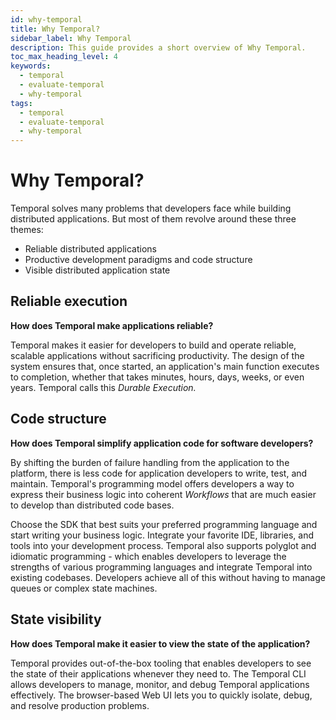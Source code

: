 ```yaml
---
id: why-temporal
title: Why Temporal?
sidebar_label: Why Temporal
description: This guide provides a short overview of Why Temporal.
toc_max_heading_level: 4
keywords:
  - temporal
  - evaluate-temporal
  - why-temporal
tags:
  - temporal
  - evaluate-temporal
  - why-temporal
---
```


# Why Temporal?

Temporal solves many problems that developers face while building distributed applications.
But most of them revolve around these three themes:

- Reliable distributed applications
- Productive development paradigms and code structure
- Visible distributed application state

## Reliable execution

**How does Temporal make applications reliable?**

Temporal makes it easier for developers to build and operate reliable, scalable applications without sacrificing productivity.
The design of the system ensures that, once started, an application's main function executes to completion, whether that takes minutes, hours, days, weeks, or even years.
Temporal calls this _Durable Execution._

## Code structure

**How does Temporal simplify application code for software developers?**

By shifting the burden of failure handling from the application to the platform, there is less code for application developers to write, test, and maintain.
Temporal's programming model offers developers a way to express their business logic into coherent _Workflows_ that are much easier to develop than distributed code bases.

Choose the SDK that best suits your preferred programming language and start writing your business logic.
Integrate your favorite IDE, libraries, and tools into your development process.
Temporal also supports polyglot and idiomatic programming - which enables developers to leverage the strengths of various programming languages and integrate Temporal into existing codebases.
Developers achieve all of this without having to manage queues or complex state machines.

## State visibility

**How does Temporal make it easier to view the state of the application?**

Temporal provides out-of-the-box tooling that enables developers to see the state of their applications whenever they need to.
The Temporal CLI allows developers to manage, monitor, and debug Temporal applications effectively. 
The browser-based Web UI lets you to quickly isolate, debug, and resolve production problems.

